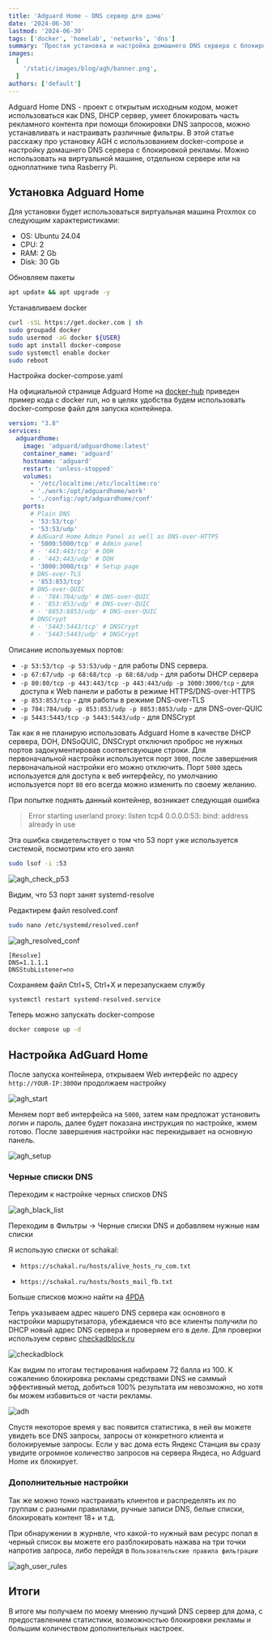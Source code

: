 ```yaml
---
title: 'Adguard Home - DNS сервер для дома'
date: '2024-06-30'
lastmod: '2024-06-30'
tags: ['docker', 'homelab', 'networks', 'dns']
summary: 'Простая установка и настройка домашнего DNS сервера с блокировкой рекламы'
images:
  [
    '/static/images/blog/agh/banner.png',
  ]
authors: ['default']
---
```


Adguard Home DNS - проект с открытым исходным кодом, может использоваться как DNS, DHCP сервер, умеет блокировать часть рекламного контента при помощи блокировки DNS запросов, можно устанавливать и настраивать различные фильтры. В этой статье расскажу про установку AGH с использованием docker-compose и настройку домашнего DNS сервера с блокировкой рекламы. Можно использовать на виртуальной машине, отдельном сервере или на одноплатнике типа Rasberry Pi.

## Установка Adguard Home

Для установки будет использоваться виртуальная машина Proxmox со следующим характеристиками:

- OS: Ubuntu 24.04
- CPU: 2
- RAM: 2 Gb
- Disk: 30 Gb

Обновляем пакеты

```bash
apt update && apt upgrade -y
```

Устанавливаем docker

```bash
curl -sSL https://get.docker.com | sh
sudo groupadd docker
sudo usermod -aG docker ${USER}
sudo apt install docker-compose
sudo systemctl enable docker
sudo reboot
```

Настройка docker-compose.yaml

На официальной странице Adguard Home на [docker-hub](https://hub.docker.com/r/adguard/adguardhome) приведен пример кода с docker run, но в целях удобства будем использовать docker-compose файл для запуска контейнера. 

```yaml:docker-compose.yml
version: "3.8"
services:
  adguardhome:
    image: 'adguard/adguardhome:latest'
    container_name: 'adguard'
    hostname: 'adguard'
    restart: 'unless-stopped'
    volumes:
      - '/etc/localtime:/etc/localtime:ro'
      - './work:/opt/adguardhome/work'
      - './config:/opt/adguardhome/conf'
    ports:
      # Plain DNS
      - '53:53/tcp'
      - '53:53/udp'
      # AdGuard Home Admin Panel as well as DNS-over-HTTPS
      - '5000:5000/tcp' # Admin panel
      # - '443:443/tcp' # DOH
      # - '443:443/udp' # DOH
      - '3000:3000/tcp' # Setup page
      # DNS-over-TLS
      - '853:853/tcp'
      # DNS-over-QUIC
      # - '784:784/udp' # DNS-over-QUIC
      # - '853:853/udp' # DNS-over-QUIC
      # - '8853:8853/udp' # DNS-over-QUIC
      # DNSCrypt
      # - '5443:5443/tcp' # DNSCrypt
      # - '5443:5443/udp' # DNSCrypt
```

Описание используемых портов:

- `-p 53:53/tcp -p 53:53/udp` - для работы DNS сервера.
- `-p 67:67/udp -p 68:68/tcp -p 68:68/udp` - для работы DHCP сервера
- `-p 80:80/tcp -p 443:443/tcp -p 443:443/udp -p 3000:3000/tcp` - для доступа к Web панели и работы в режиме HTTPS/DNS-over-HTTPS
- `-p 853:853/tcp` - для работы в режиме DNS-over-TLS
- `-p 784:784/udp -p 853:853/udp -p 8853:8853/udp` - для DNS-over-QUIC
- `-p 5443:5443/tcp -p 5443:5443/udp` - для DNSCrypt

Так как я не планирую использовать Adguard Home в качестве DHCP сервера, DOH, DNSoQUIC, DNSCrypt отключил проброс не нужных портов задокументировав соответсвующие строки. Для первоначальной настройки используется порт `3000`, после завершения первоначальной настройки его можно отключить. Порт `5000` здесь используется для доступа к веб интерфейсу, по умолчанию используется порт `80` его всегда можно изменить по своему желанию.

При попытке поднять данный контейнер, возникает следующая ошибка

> Error starting userland proxy: listen tcp4 0.0.0.0:53: bind: address already in use

Эта ошибка свидетельствует о том что 53 порт уже используется системой, посмотрим кто его занял

```bash
sudo lsof -i :53
```
![agh_check_p53](/static/images/blog/agh/agh_check_p53.png)

Видим, что 53 порт занят systemd-resolve

Редактирем файл resolved.conf

```bash
sudo nano /etc/systemd/resolved.conf
```

![agh_resolved_conf](/static/images/blog/agh/agh_resolved_conf.png)

```
[Resolve]
DNS=1.1.1.1
DNSStubListener=no
```

Сохраняем файл Ctrl+S, Ctrl+X и перезапускаем службу

```bash
systemctl restart systemd-resolved.service
```

Теперь можно запускать docker-compose

```bash
docker compose up -d
```

## Настройка AdGuard Home

После запуска контейнера, открываем Web интерфейс по адресу `http://YOUR-IP:3000`и продолжаем настройку

![agh_start](/static/images/blog/agh/agh_start.png)

Меняем порт веб интерфейса на `5000`, затем нам предложат установить логин и пароль, далее будет показана инструкция по настройке, жмем готово. После завершения настройки нас перекидывает на основную панель.

![agh_setup](/static/images/blog/agh/agh_setup.png)

### Черные списки DNS

Переходим к настройке черных списков DNS

![agh_black_list](/static/images/blog/agh/agh_black_list.png)

Переходим в Фильтры -> Черные списки DNS и добавляем нужные нам списки

Я использую списки от schakal:

- `https://schakal.ru/hosts/alive_hosts_ru_com.txt`

- `https://schakal.ru/hosts/hosts_mail_fb.txt`


Больше списков можно найти на [4PDA](https://4pda.to/forum/index.php?showtopic=275091&st=8000#entry89665467)

Тепрь указываем адрес нашего DNS сервера как основного в настройки маршрутизатора, убеждаемся что все клиенты получили по DHCP новый адрес DNS сервера и проверяем его в деле. Для проверки используем сервис [checkadblock.ru](https://checkadblock.ru)

![checkadblock](/static/images/blog/agh/checkadblock.png)

Как видим по итогам тестирования набираем 72 балла из 100. К сожалению блокировка рекламы средствами DNS не саммый эффективный метод, добиться 100% результата им невозможно, но хотя бы можем избавиться от части рекламы.

![adh](/static/images/blog/agh/agh.png)

Спустя некоторое время у вас появится статистика, в ней вы можете увидеть все DNS запросы, запросы от конкретного клиента и болокируемые запросы. Если у вас дома есть Яндекс Станция вы сразу увидите огромное количество запросов на сервера Яндеса, но Adguard Home их блокирует.

### Дополнительные настройки

Так же можно тонко настраивать клиентов и распределять их по группам с разными правилами, ручные записи DNS, белые списки, блокировать контент 18+ и т.д.

При обнаружении в журнвле, что какой-то нужный вам ресурс попал в черный список вы можете его разблокировать нажава на три точки напротив запроса, либо перейдя в `Пользовательские правила фильтрации`

![agh_user_rules](/static/images/blog/agh/agh_user_rules.png)

## Итоги

В итоге мы получаем по моему мнению лучший DNS сервер для дома, с предоставлением статистики, возможностью блокировки рекламы и большим количеством дополнительных настроек.